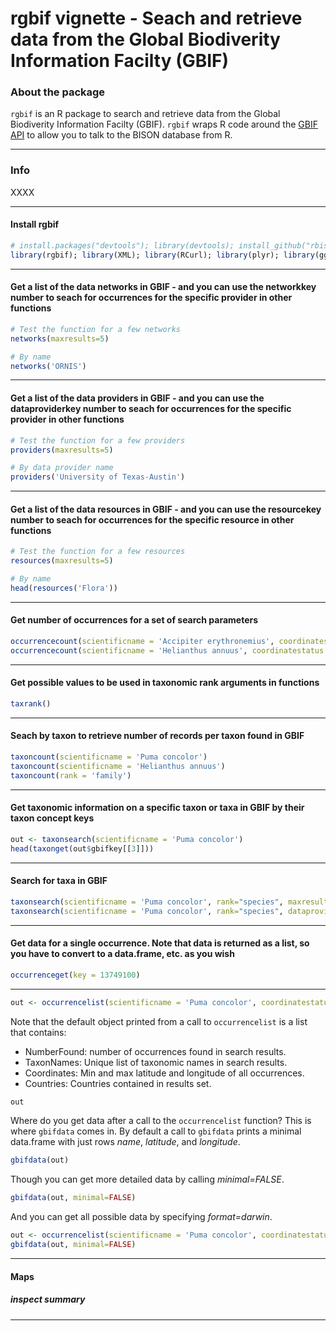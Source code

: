 <!--
%\VignetteEngine{knitr}
%\VignetteIndexEntry{An R Markdown Vignette made with knitr}
-->

rgbif vignette - Seach and retrieve data from the Global Biodiverity Information Facilty (GBIF)
======

### About the package

`rgbif` is an R package to search and retrieve data from the Global Biodiverity Information Facilty (GBIF). `rgbif` wraps R code around the [GBIF API][gbifapi] to allow you to talk to the BISON database from R. 

********************

### Info

XXXX

********************

#### Install rgbif

```r
# install.packages("devtools"); library(devtools); install_github("rbison", "ropensci")
library(rgbif); library(XML); library(RCurl); library(plyr); library(ggplot2); library(maps)
```

********************

#### Get a list of the data networks in GBIF - and you can use the networkkey number to seach for occurrences for the specific provider in other functions

```r
# Test the function for a few networks
networks(maxresults=5)

# By name
networks('ORNIS')
```

********************

#### Get a list of the data providers in GBIF - and you can use the dataproviderkey number to seach for occurrences for the specific provider in other functions

```r
# Test the function for a few providers
providers(maxresults=5)

# By data provider name
providers('University of Texas-Austin')
```

********************

#### Get a list of the data resources in GBIF - and you can use the resourcekey number to seach for occurrences for the specific resource in other functions

```r
# Test the function for a few resources
resources(maxresults=5)

# By name
head(resources('Flora'))
```

********************

#### Get number of occurrences for a set of search parameters
```r
occurrencecount(scientificname = 'Accipiter erythronemius', coordinatestatus = TRUE)
occurrencecount(scientificname = 'Helianthus annuus', coordinatestatus = TRUE, year=2005, maxlatitude=20)
```

********************

#### Get possible values to be used in taxonomic rank arguments in functions

```r
taxrank()
```

********************

#### Seach by taxon to retrieve number of records per taxon found in GBIF
```r
taxoncount(scientificname = 'Puma concolor')
taxoncount(scientificname = 'Helianthus annuus')
taxoncount(rank = 'family')
```

********************

#### Get taxonomic information on a specific taxon or taxa in GBIF by their taxon concept keys

```r
out <- taxonsearch(scientificname = 'Puma concolor')
head(taxonget(out$gbifkey[[3]]))
```

********************

#### Search for taxa in GBIF

```r
taxonsearch(scientificname = 'Puma concolor', rank="species", maxresults=10)
taxonsearch(scientificname = 'Puma concolor', rank="species", dataproviderkey=1)
```

********************

#### Get data for a single occurrence. Note that data is returned as a list, so you have to convert to a data.frame, etc. as you wish
```r
occurrenceget(key = 13749100)
```

********************

```r
out <- occurrencelist(scientificname = 'Puma concolor', coordinatestatus=TRUE, maxresults=20)
```

Note that the default object printed from a call to `occurrencelist` is a list that contains:

+ NumberFound: number of occurrences found in search results.
+ TaxonNames: Unique list of taxonomic names in search results.
+ Coordinates: Min and max latitude and longitude of all occurrences.
+ Countries: Countries contained in results set.

```r
out
```

Where do you get data after a call to the `occurrencelist` function? This is where `gbifdata` comes in. By default a call to `gbifdata` prints a minimal data.frame with just rows *name*, *latitude*, and *longitude*.

```r
gbifdata(out)
```

Though you can get more detailed data by calling *minimal=FALSE*.

```r
gbifdata(out, minimal=FALSE)
```

And you can get all possible data by specifying *format=darwin*.

```r
out <- occurrencelist(scientificname = 'Puma concolor', coordinatestatus=TRUE, format="darwin", maxresults=20)
gbifdata(out, minimal=FALSE)
```

********************

#### Maps

##### inspect summary

********************

[gbifapi]: http://data.gbif.org/tutorial/services